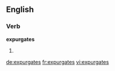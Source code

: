 ==English==

===Verb===
'''expurgates'''

# {{third-person singular of|[[expurgate]]}}

[[de:expurgates]]
[[fr:expurgates]]
[[vi:expurgates]]